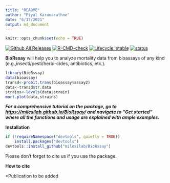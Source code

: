 ```yaml
---
title: "README"
author: "Piyal Karunarathne"
date: "6/17/2021"
output: md_document
---
```


```r
knitr::opts_chunk$set(echo = TRUE)
```

<!-- badges: start -->
[![Github All Releases](https://img.shields.io/github/downloads/milesilab/BioRssay/total.svg)]()
[![R-CMD-check](https://github.com/milesilab/BioRssay/workflows/R-CMD-check/badge.svg)](https://github.com/milesilab/BioRssay/actions)
[![Lifecycle: stable](https://img.shields.io/badge/lifecycle-stable-brightgreen.svg)](https://www.tidyverse.org/lifecycle/#stable)
[![status](https://joss.theoj.org/papers/73183faaf2c750eaaf0adaecc75d1f8f/status.svg)](https://joss.theoj.org/papers/73183faaf2c750eaaf0adaecc75d1f8f)
<!-- badges: end -->

**BioRssay** will help you to analyze mortality data from bioassays of any kind (e.g.,insecti/pesti/herbi-cides, antibiotics, etc.).

```r
library(BioRssay)
data(bioassay)
transd<-probit.trans(bioassay$assay2)
data<-transd$tr.data
strains<-levels(data$strain)
mort.plot(data,strains)
```

***For a comprehensive tutorial on the package, go to <https://milesilab.github.io/BioRssay/> and navigate to "Get started" where all the functions and usage are explained with ample examples.***

**Installation**
```r
if (!requireNamespace("devtools", quietly = TRUE)) 
    install.packages("devtools") 
devtools::install_github("milesilab/BioRssay")

```

Please don't forget to cite us if you use the package.

**How to cite**

*Publication to be added

